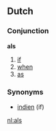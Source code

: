 ==Dutch==
===Conjunction===
'''als'''
#[[if]]
#[[when]]
#[[as]]

===Synonyms===
* [[indien]] (if)

[[nl:als]]